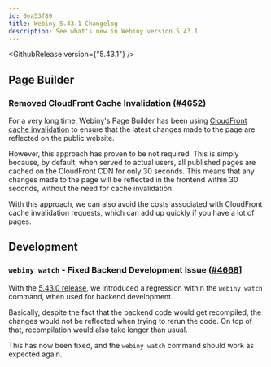 ```yaml
---
id: 0ea53f89
title: Webiny 5.43.1 Changelog
description: See what's new in Webiny version 5.43.1
---
```


<GithubRelease version={"5.43.1"} />

## Page Builder

### Removed CloudFront Cache Invalidation ([#4652](https://github.com/webiny/webiny-js/pull/4652))

For a very long time, Webiny's Page Builder has been using [CloudFront cache invalidation](https://docs.aws.amazon.com/AmazonCloudFront/latest/DeveloperGuide/Invalidation.html) to ensure that the latest changes made to the page are reflected on the public website. 

However, this approach has proven to be not required. This is simply because, by default, when served to actual users, all published pages are cached on the CloudFront CDN for only 30 seconds. This means that any changes made to the page will be reflected in the frontend within 30 seconds, without the need for cache invalidation.

With this approach, we can also avoid the costs associated with CloudFront cache invalidation requests, which can add up quickly if you have a lot of pages.

## Development

### `webiny watch` - Fixed Backend Development Issue ([#4668](https://github.com/webiny/webiny-js/pull/4658)]

With the [5.43.0 release](/docs/release-notes/5.43.0/changelog), we introduced a regression within the `webiny watch` command, when used for backend development. 

Basically, despite the fact that the backend code would get recompiled, the changes would not be reflected when trying to rerun the code. On top of that, recompilation would also take longer than usual.

This has now been fixed, and the `webiny watch` command should work as expected again.
